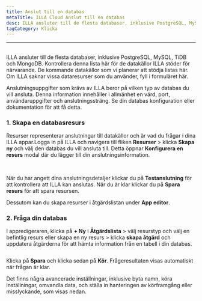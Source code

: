 ```yaml
---
title: Anslut till en databas
metaTitle: ILLA Cloud Anslut till en databas
desc: ILLA ansluter till de flesta databaser, inklusive PostgreSQL, MySQL, TiDB och MongoDB
tagCategory: Klicka
---
```


* * *

## <Heading hidden>Anslut till en databas</Heading>

ILLA ansluter till de flesta databaser, inklusive PostgreSQL, MySQL, TiDB och MongoDB. Kontrollera denna lista här för de datakällor ILLA stöder för närvarande. De kommande datakällor som vi planerar att stödja listas här. Om ILLA saknar vissa dataresurser som du använder, fyll i formuläret här.

Anslutningsuppgifter som krävs av ILLA beror på vilken typ av databas du vill ansluta. Denna information innehåller i allmänhet en värd, port, användaruppgifter och anslutningssträng. Se din databas konfiguration eller dokumentation för att få detta.

### 1.  Skapa en databasresurs

Resurser representerar anslutningar till datakällor och är vad du frågar i dina ILLA appar.Logga in på ILLA och navigera till fliken **Resurser** > klicka **Skapa ny** och välj den databas du vill ansluta till. Detta öppnar **Konfigurera en resurs** modal där du lägger till din anslutningsinformation.

<img
  src='https://cdn.illacloud.com/official-website/img/docs/connect/connect-database/resources.png'
  alt=""
/>
<img
  src='https://cdn.illacloud.com/official-website/img/docs/connect/connect-database/config.png'
  alt=""
/>

När du har angett dina anslutningsdetaljer klickar du på **Testanslutning** för att kontrollera att ILLA kan anslutas. När du är klar klickar du på **Spara resurs** för att spara resursen.

Dessutom kan du skapa resurser i åtgärdslistan under **App editor**.

### 2.  Fråga din databas

I appredigeraren, klicka på **+ Ny** i **Åtgärdslista** > välj resurstyp och välj en befintlig resurs eller skapa en ny resurs > klicka **skapa åtgärd** och uppdatera åtgärderna för att hämta information från en tabell i din databas.

<img
  src='https://cdn.illacloud.com/official-website/img/docs/connect/connect-database/action.png'
  alt=""
/>

Klicka på **Spara** och klicka sedan på **Kör**. Frågeresultaten visas automatiskt när frågan är klar.

Det finns några avancerade inställningar, inklusive byta namn, köra inställningar, omvandla data, och ställa in hanteringen av körframgång eller misslyckande, som visas nedan.

<img
  src='https://cdn.illacloud.com/official-website/img/docs/connect/connect-database/run.png'
  alt=""
/>
